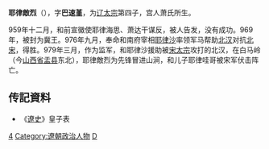 {{for|辽国后期大臣|耶律迪烈}}
'''耶律敵烈'''（{{bd|？||979年||catIdx=Yelu耶律}}），字'''巴速堇'''，为[[辽太宗|辽太宗]]第四子，宫人萧氏所生。

959年十二月，和前宣徽使耶律海思、萧达干谋反，被人告发，没有成功。969年，被封为冀王。976年九月，奉命和南府宰相[[耶律沙|耶律沙]]率领军马帮助[[北汉|北汉]]对抗[[北宋|北宋]]，得胜。979年三月，作为监军，和耶律沙援助被[[宋太宗|宋太宗]]攻打的北汉，在白马岭（今[[山西省|山西省]][[盂县|盂县]]东北），耶律敵烈为先锋冒进山涧，和儿子耶律哇哥被宋军伏击阵亡。

== 传記資料 ==
*《[[遼史|遼史]]》皇子表

{{DEFAULTSORT:Yelu耶律}}
[[Category:辽太宗皇子|4]]
[[Category:遼朝政治人物|Category:遼朝政治人物]]
[[Category:耶律氏|D]]